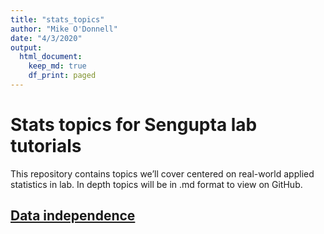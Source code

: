 ```yaml
---
title: "stats_topics"
author: "Mike O'Donnell"
date: "4/3/2020"
output:
  html_document:
    keep_md: true
    df_print: paged
---
```


# Stats topics for Sengupta lab tutorials

This repository contains topics we'll cover centered on real-world applied statistics in lab. In depth topics will be in .md format to view on GitHub.

## [Data independence](NathanData.md)